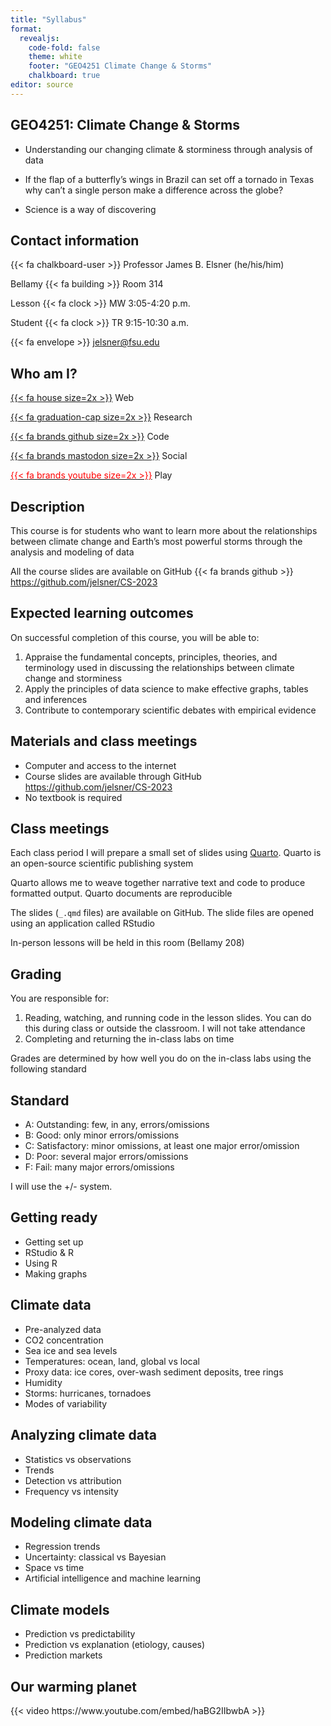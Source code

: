 ```yaml
---
title: "Syllabus"
format: 
  revealjs:
    code-fold: false
    theme: white
    footer: "GEO4251 Climate Change & Storms"
    chalkboard: true
editor: source
---
```


## GEO4251: Climate Change & Storms

* Understanding our changing climate & storminess through analysis of data

* If the flap of a butterfly's wings in Brazil can set off a tornado in Texas why can't a single person make a difference across the globe?

* Science is a way of discovering

## Contact information

{{< fa chalkboard-user >}} Professor James B. Elsner (he/his/him)

Bellamy {{< fa building >}} Room 314

Lesson {{< fa clock >}} MW 3:05-4:20 p.m.

Student {{< fa clock >}} TR 9:15-10:30 a.m.

{{< fa envelope >}} [jelsner\@fsu.edu](mailto:jelsner@fsu.edu){.email}

## Who am I?

[{{< fa house size=2x >}}](http://myweb.fsu.edu/jelsner/_site/) Web

[{{< fa graduation-cap size=2x >}}](https://scholar.google.com/citations?user=uF8tRWQAAAAJ) Research

[{{< fa brands github size=2x >}}](https://github.com/jelsner/) Code

[{{< fa brands mastodon size=2x >}}](https://fediscience.org/@jelsner) Social

[<span style="color:red">{{< fa brands youtube size=2x >}}</span>](https://www.youtube.com/channel/UCmvKrcWTnNGjoy9OTGTz1qQ) Play

## Description

This course is for students who want to learn more about the relationships between climate change and Earth's most powerful storms through the analysis and modeling of data

All the course slides are available on GitHub {{< fa brands github >}}  <https://github.com/jelsner/CS-2023>

## Expected learning outcomes

On successful completion of this course, you will be able to:

1. Appraise the fundamental concepts, principles, theories, and terminology used in discussing the relationships between climate change and storminess
2. Apply the principles of data science to make effective graphs, tables and inferences
3. Contribute to contemporary scientific debates with empirical evidence

## Materials and class meetings

-   Computer and access to the internet
-   Course slides are available through GitHub  <https://github.com/jelsner/CS-2023>
-   No textbook is required

## Class meetings

Each class period I will prepare a small set of slides using [Quarto](https://quarto.org/). Quarto is an open-source scientific publishing system

Quarto allows me to weave together narrative text and code to produce formatted output. Quarto documents are reproducible

The slides (`_.qmd` files) are available on GitHub. The slide files are opened using an application called RStudio

In-person lessons will be held in this room (Bellamy 208)

## Grading

You are responsible for:

1.  Reading, watching, and running code in the lesson slides. You can do this during class  or outside the classroom. I will not take attendance
2.  Completing and returning the in-class labs on time

Grades are determined by how well you do on the in-class labs using the following standard

## Standard

-   A: Outstanding: few, in any, errors/omissions
-   B: Good: only minor errors/omissions
-   C: Satisfactory: minor omissions, at least one major error/omission
-   D: Poor: several major errors/omissions
-   F: Fail: many major errors/omissions

I will use the +/- system.

## Getting ready

-   Getting set up
-   RStudio & R
-   Using R
-   Making graphs

## Climate data

-   Pre-analyzed data
-   CO2 concentration
-   Sea ice and sea levels
-   Temperatures: ocean, land, global vs local
-   Proxy data: ice cores, over-wash sediment deposits, tree rings
-   Humidity
-   Storms: hurricanes, tornadoes
-   Modes of variability

## Analyzing climate data

-   Statistics vs observations
-   Trends
-   Detection vs attribution
-   Frequency vs intensity

## Modeling climate data

-   Regression trends
-   Uncertainty: classical vs Bayesian
-   Space vs time
-   Artificial intelligence and machine learning

## Climate models

-   Prediction vs predictability
-   Prediction vs explanation (etiology, causes)
-   Prediction markets

## Our warming planet

{{< video https://www.youtube.com/embed/haBG2IIbwbA >}}